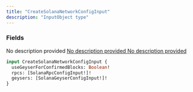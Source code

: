 ```yaml
---
title: "CreateSolanaNetworkConfigInput"
description: "InputObject type"
---
```


### Fields

<ResponseField name="useGeyserForConfirmedBlocks" type="Boolean!" required>
  No description provided
</ResponseField>

<a href="/api-reference/types/solanarpcconfiginput">
  <ResponseField name="rpcs" type="[SolanaRpcConfigInput!]!" required>
    No description provided
  </ResponseField>
</a>

<a href="/api-reference/types/solanageyserconfiginput">
  <ResponseField name="geysers" type="[SolanaGeyserConfigInput!]!" required>
    No description provided
  </ResponseField>
</a>


```graphql CreateSolanaNetworkConfigInput
input CreateSolanaNetworkConfigInput {
  useGeyserForConfirmedBlocks: Boolean!
  rpcs: [SolanaRpcConfigInput!]!
  geysers: [SolanaGeyserConfigInput!]!
}
```
